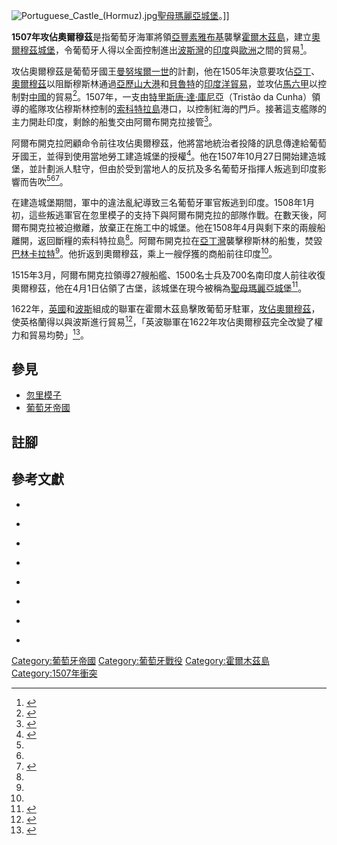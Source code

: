 {{for|英波聯軍的戰役|攻佔奧爾穆茲 (1622年)}}
{{Infobox Military Conflict|
conflict=攻佔奧爾穆茲|
partof= [[波斯－葡萄牙戰爭|波斯－葡萄牙戰爭]]|
image=[[Image:Fortress_of_Hormuz.jpg|300px]]|
caption=17世紀的奧爾穆茲|
date=1507年10月|
place=今[[伊朗|伊朗]][[忽里模子|奧爾穆茲]]|
result=葡萄牙攻佔[[忽里模子|奧爾穆茲]]|
combatant1=[[Image:Flag_Portugal_(1495).svg|24px]] [[葡萄牙帝國|葡萄牙帝國]]|
combatant2=[[薩非王朝|薩非王朝]]<br>[[忽里模子|忽里模子]]|
commander1=[[阿方索·德·阿尔布克尔克|亞豐素雅布基]]|
commander2=不詳|
strength1=400人<br>6艘船|
strength2=20,000人<br>60艘大船，約190艘單桅三角帆船<br>總數約250艘船|
casualties1=11人受傷|
casualties2=900人死亡|
}}
{{葡萄牙在印度洋的戰役}}
[[File:Portuguese_Castle_(Hormuz).jpg|thumb]][[聖母瑪麗亞城堡|聖母瑪麗亞城堡]]。]]

'''1507年攻佔奧爾穆茲'''是指葡萄牙海軍將領[[阿方索·德·阿尔布克尔克|亞豐素雅布基]]襲擊[[霍爾木茲島|霍爾木茲島]]，建立[[聖母瑪麗亞城堡|奧爾穆茲城堡]]，令葡萄牙人得以全面控制進出[[波斯灣|波斯灣]]的[[印度|印度]]與[[歐洲|歐洲]]之間的貿易<ref>{{harvnb|Sykes|2006|p=279}}</ref>。

攻佔奧爾穆茲是葡萄牙國王[[曼努埃爾一世_(葡萄牙)|曼努埃爾一世]]的計劃，他在1505年決意要攻佔[[亞丁|亞丁]]、[[忽里模子|奧爾穆茲]]以阻斷穆斯林通過[[亞歷山大港|亞歷山大港]]和[[貝魯特|貝魯特]]的[[印度洋貿易|印度洋貿易]]，並攻佔[[馬六甲|馬六甲]]以控制對[[中國|中國]]的貿易<ref>{{harvnb|Logan|1887|p=312}}</ref>。1507年，一支由[[特里斯唐·達·庫尼亞|特里斯唐·達·庫尼亞]]（Tristão da Cunha）領導的艦隊攻佔穆斯林控制的[[索科特拉島|索科特拉島]]港口，以控制紅海的門戶。接著這支艦隊的主力開赴印度，剩餘的船隻交由阿爾布開克拉接管<ref name="Cambridge University Press(1990)662">{{harvnb|Cambridge University Press|1990|p=662}}</ref>。

阿爾布開克拉罔顧命令前往攻佔奧爾穆茲，他將當地統治者投降的訊息傳達給葡萄牙國王，並得到使用當地勞工建造城堡的授權<ref name="Stephens(2000)54">{{harvnb|Stephens|2000|p=54}}</ref>。他在1507年10月27日開始建造城堡，並計劃派人駐守，但由於受到當地人的反抗及多名葡萄牙指揮人叛逃到印度影響而告吹<ref name="Cambridge University Press(1990)662"/><ref name="Stephens(2000)54"/><ref>{{harvnb|Diffie|Winius|1977|p=472}}</ref>。

在建造城堡期間，軍中的違法亂紀導致三名葡萄牙軍官叛逃到印度。1508年1月初，這些叛逃軍官在忽里模子的支持下與阿爾布開克拉的部隊作戰。在數天後，阿爾布開克拉被迫撤離，放棄正在施工中的城堡。他在1508年4月與剩下來的兩艘船離開，返回斷糧的索科特拉島<ref name="Stephens(2000)54"/>。阿爾布開克拉在[[亞丁灣|亞丁灣]]襲擊穆斯林的船隻，焚毀[[巴林卡拉特|巴林卡拉特]]<ref name="Stephens(2000)54"/>。他折返到奧爾穆茲，乘上一艘俘獲的商船前往印度<ref name="Stephens(2000)54"/>。

1515年3月，阿爾布開克拉領導27艘船艦、1500名士兵及700名南印度人前往收復奧爾穆茲，他在4月1日佔領了古堡，該城堡在現今被稱為[[聖母瑪麗亞城堡|聖母瑪麗亞城堡]]<ref>{{harvnb|Olson|Shadle|1991|p=289}}</ref>。

1622年，[[英國|英國]]和[[波斯|波斯]]組成的聯軍在霍爾木茲島擊敗葡萄牙駐軍，[[攻佔奧爾穆茲_(1622年)|攻佔奧爾穆茲]]，使英格蘭得以與波斯進行貿易<ref>{{harvnb|Chaudhuri|2000|p=64}}</ref>，「英波聯軍在1622年攻佔奧爾穆茲完全改變了權力和貿易均勢」<ref>{{harvnb|Neill|2004|p=549}}</ref>。

== 參見 ==
*[[忽里模子|忽里模子]]
*[[葡萄牙帝國|葡萄牙帝國]]

== 註腳 ==
{{reflist}}

== 參考文獻 ==
{{refbegin}}

*{{en}}{{Citation
|last=Sykes
|first=Percy Molesworth
|title=''A history of Persia''
|year=2006
|publisher=Hesperides Press
|isbn=1406726923
}}

*{{en}}{{Citation
|last=Logan
|first=William 
|title=''Malabar manual''
|volume=1
|year=1887
|publisher=Asian Educational Services
|location=New Delhi
|isbn=8120604466
}}

*{{en}}{{Citation
|last=Cambridge University Press
|first=
|title=''The New Cambridge modern history''
|year=1990
|publisher=Cambridge University Press
|location=Cambridge
|isbn=0521345367
}}

*{{en}}{{Citation
|last=Stephens
|first=Henry Morse 
|title=''Albuquerque''
|year=2000
|publisher=Asian Educational Services
|location=New Delhi
|isbn=8120615247
}}

*{{en}}{{Citation
|last=Diffie
|first=Bailey Wallys  
|last2=Winius
|first2=George Davison 
|title=''Foundations of the Portuguese empire, 1415-1580''
|year=1977
|publisher=U of Minnesota Press
|isbn=0816607826
}}

*{{en}}{{Citation
|last=Olson
|first=James Stuart 
|last2=Shadle
|first2=Robert  
|title=''Historical dictionary of European imperialism''
|year=1991
|publisher=Greenwood Publishing Group
|location=New York
|isbn=0313262578
}}

*{{en}}{{Citation
|last=Chaudhuri
|first=K. N. 
|title=''Historical dictionary of European imperialisma''
|year=2000
|publisher=Greenwood Publishing Group
|location=New York
|isbn=0313262578
}}

*{{en}}{{Citation
|last=Neill
|first=Stephen  
|title=''A History of Christianity in India: The Beginnings to AD 1707''
|year=2004
|publisher=Cambridge University Press
|location=Cambridge
|isbn=0521548853
}}

{{refend}}

[[Category:葡萄牙帝國|Category:葡萄牙帝國]]
[[Category:葡萄牙戰役|Category:葡萄牙戰役]]
[[Category:霍爾木茲島|Category:霍爾木茲島]]
[[Category:1507年衝突|Category:1507年衝突]]